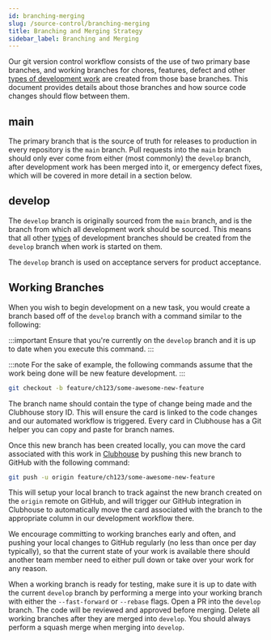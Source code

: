 ```yaml
---
id: branching-merging
slug: /source-control/branching-merging
title: Branching and Merging Strategy
sidebar_label: Branching and Merging
---
```


Our git version control workflow consists of the use of two primary base branches, and working branches for chores, features, defect and other [types of development work](commit-format) are created from those base branches. This document provides details about those branches and how source code changes should flow between them.

## main

The primary branch that is the source of truth for releases to production in every repository is the `main` branch. Pull requests into the `main` branch should only ever come from either (most commonly) the `develop` branch, after development work has been merged into it, or emergency defect fixes, which will be covered in more detail in a section below.

## develop

The `develop` branch is originally sourced from the `main` branch, and is the branch from which all development work should be sourced. This means that all other [types](commit-format) of development branches should be created from the `develop` branch when work is started on them.

The `develop` branch is used on acceptance servers for product acceptance.

## Working Branches

When you wish to begin development on a new task, you would create a branch based off of the `develop` branch with a command similar to the following:

:::important
Ensure that you're currently on the `develop` branch and it is up to date when you execute this command.
:::

:::note
For the sake of example, the following commands assume that the work being done will be new feature development.
:::

```sh
git checkout -b feature/ch123/some-awesome-new-feature
```

The branch name should contain the type of change being made and the Clubhouse story ID. This will ensure the card is linked to the code changes and our automated workflow is triggered. Every card in Clubhouse has a Git helper you can copy and paste for branch names.

Once this new branch has been created locally, you can move the card associated with this work in [Clubhouse](https://app.clubhouse.io/aoeu-se) by pushing this new branch to GitHub with the following command:

```sh
git push -u origin feature/ch123/some-awesome-new-feature
```

This will setup your local branch to track against the new branch created on the `origin` remote on GitHub, and will trigger our GitHub integration in Clubhouse to automatically move the card associated with the branch to the appropriate column in our development workflow there.

We encourage committing to working branches early and often, and pushing your local changes to GitHub regularly (no less than once per day typically), so that the current state of your work is available there should another team member need to either pull down or take over your work for any reason.

When a working branch is ready for testing, make sure it is up to date with the current `develop` branch by performing a merge into your working branch with either the `--fast-forward` or `--rebase` flags. Open a PR into the `develop` branch. The code will be reviewed and approved before merging. Delete all working branches after they are merged into `develop`. You should always perform a squash merge when merging into `develop`.

